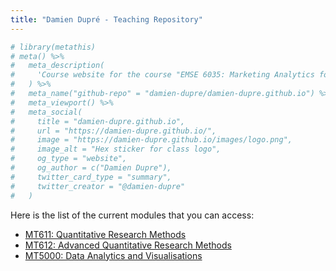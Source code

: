 ```yaml
---
title: "Damien Dupré - Teaching Repository"
---
```


```r
# library(metathis)
# meta() %>%
#   meta_description(
#     'Course website for the course "EMSE 6035: Marketing Analytics for Design Decisions" at GWU'
#   ) %>%
#   meta_name("github-repo" = "damien-dupre/damien-dupre.github.io") %>%
#   meta_viewport() %>%
#   meta_social(
#     title = "damien-dupre.github.io",
#     url = "https://damien-dupre.github.io/",
#     image = "https://damien-dupre.github.io/images/logo.png",
#     image_alt = "Hex sticker for class logo",
#     og_type = "website",
#     og_author = c("Damien Dupre"),
#     twitter_card_type = "summary",
#     twitter_creator = "@damien-dupre"
#   )
```

Here is the list of the current modules that you can access:

- [MT611: Quantitative Research Methods](https://damien-dupre.github.io/mt611)
- [MT612: Advanced Quantitative Research Methods](https://damien-dupre.github.io/mt612)
- [MT5000: Data Analytics and Visualisations](https://damien-dupre.github.io/mt5000)